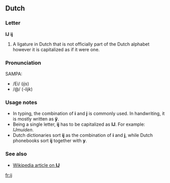 {{wikipediapar|IJ (letter)}}
==Dutch==

===Letter===
'''Ĳ''' '''ĳ'''
# A ligature in Dutch that is not officially part of the Dutch alphabet however it is capitalized as if it were one.

===Pronunciation===
SAMPA:
* /Ei/ (''ĳs'')
* /@/ (''-lĳk'')

===Usage notes===
* In typing, the combination of '''i''' and '''j''' is commonly used. In handwriting, it is mostly written as '''ÿ'''.
* Being a single letter, '''ĳ''' has to be capitalized as '''Ĳ'''. For example: ''Ĳmuiden''.
* Dutch dictionaries sort '''ĳ''' as the combination of '''i''' and '''j''', while Dutch phonebooks sort '''ĳ''' together with '''y'''.

===See also===
* [http://en.wikipedia.org/wiki/%C4%B2 Wikipedia article on '''Ĳ''']

[[fr:ĳ]]